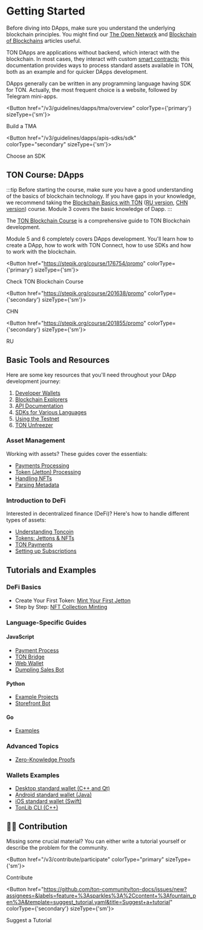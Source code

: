 
# Getting Started
Before diving into DApps, make sure you understand the underlying blockchain principles. You might find our [The Open Network](/v3/concepts/dive-into-ton/introduction) and [Blockchain of Blockchains](/v3/concepts/dive-into-ton/ton-blockchain/blockchain-of-blockchains) articles useful.

TON DApps are applications without backend, which interact with the blockchain. In most cases, they interact with custom [smart contracts](/v3/documentation/smart-contracts/overview); this documentation provides ways to process standard assets available in TON, both as an example and for quicker DApps development.

DApps generally can be written in any programming language having SDK for TON. Actually, the most frequent choice is a website, followed by Telegram mini-apps.


<Button href="/v3/guidelines/dapps/tma/overview" colorType={'primary'} sizeType={'sm'}>

Build a TMA

</Button>


<Button href="/v3/guidelines/dapps/apis-sdks/sdk" colorType="secondary" sizeType={'sm'}>

Choose an SDK

</Button>



## TON Course: DApps

:::tip
Before starting the course, make sure you have a good understanding of the basics of blockchain technology. If you have gaps in your knowledge, we recommend taking the [Blockchain Basics with TON](https://stepik.org/course/201294/promo) ([RU version](https://stepik.org/course/202221/), [CHN version](https://stepik.org/course/200976/)) course.
Module 3 covers the basic knowledge of Dapp.
:::

The [TON Blockchain Course](https://stepik.org/course/176754/) is a comprehensive guide to TON Blockchain development.

Module 5 and 6 completely covers DApps development. You'll learn how to create a DApp, how to work with TON Connect, how to use SDKs and how to work with the blockchain.


<Button href="https://stepik.org/course/176754/promo"
        colorType={'primary'} sizeType={'sm'}>

Check TON Blockchain Course

</Button>


<Button href="https://stepik.org/course/201638/promo"
        colorType={'secondary'} sizeType={'sm'}>

CHN

</Button>


<Button href="https://stepik.org/course/201855/promo"
        colorType={'secondary'} sizeType={'sm'}>

RU

</Button>


## Basic Tools and Resources

Here are some key resources that you'll need throughout your DApp development journey:

1. [Developer Wallets](/v3/concepts/dive-into-ton/ton-blockchain/wallet-apps)
2. [Blockchain Explorers](/v3/concepts/dive-into-ton/ton-blockchain/explorers-in-ton)
3. [API Documentation](/develop/dapps/apis/)
4. [SDKs for Various Languages](/v3/guidelines/dapps/apis-sdks/sdk)
5. [Using the Testnet](/v3/documentation/smart-contracts/getting-started/testnet)
6. [TON Unfreezer](https://unfreezer.ton.org/)

### Asset Management

Working with assets? These guides cover the essentials:

- [Payments Processing](/v3/guidelines/dapps/asset-processing/payments-processing)
- [Token (Jetton) Processing](/v3/guidelines/dapps/asset-processing/jettons)
- [Handling NFTs](/develop/dapps/asset-processing/nft)
- [Parsing Metadata](/v3/guidelines/dapps/asset-processing/nft-processing/metadata-parsing)

### Introduction to DeFi

Interested in decentralized finance (DeFi)? Here's how to handle different types of assets:

- [Understanding Toncoin](/v3/documentation/dapps/defi/coins)
- [Tokens: Jettons & NFTs](/v3/documentation/dapps/defi/tokens)
- [TON Payments](/v3/documentation/dapps/defi/ton-payments)
- [Setting up Subscriptions](/v3/documentation/dapps/defi/subscriptions)

## Tutorials and Examples

### DeFi Basics

- Create Your First Token: [Mint Your First Jetton](/v3/guidelines/dapps/tutorials/mint-your-first-token)
- Step by Step: [NFT Collection Minting](/v3/guidelines/dapps/tutorials/nft-minting-guide)

### Language-Specific Guides

#### JavaScript

- [Payment Process](https://github.com/toncenter/examples)
- [TON Bridge](https://github.com/ton-blockchain/bridge)
- [Web Wallet](https://github.com/toncenter/ton-wallet)
- [Dumpling Sales Bot](/v3/guidelines/dapps/tutorials/telegram-bot-examples/accept-payments-in-a-telegram-bot-js)

#### Python

- [Example Projects](https://github.com/psylopunk/pytonlib/tree/main/examples)
- [Storefront Bot](/v3/guidelines/dapps/tutorials/telegram-bot-examples/accept-payments-in-a-telegram-bot)

#### Go

- [Examples](https://github.com/xssnick/tonutils-go/tree/master/example)

### Advanced Topics

- [Zero-Knowledge Proofs](/v3/guidelines/dapps/tutorials/zero-knowledge-proofs)

### Wallets Examples

- [Desktop standard wallet (C++ and Qt)](https://github.com/ton-blockchain/wallet-desktop)
- [Android standard wallet (Java)](https://github.com/ton-blockchain/wallet-android)
- [iOS standard wallet (Swift)](https://github.com/ton-blockchain/wallet-ios)
- [TonLib CLI (C++)](https://github.com/ton-blockchain/ton/blob/master/tonlib/tonlib/tonlib-cli.cpp)

## 👨‍💻 Contribution

Missing some crucial material? You can either write a tutorial yourself or describe the problem for the community.


<Button href="/v3/contribute/participate" colorType="primary" sizeType={'sm'}>

Contribute

</Button>


<Button href="https://github.com/ton-community/ton-docs/issues/new?assignees=&labels=feature+%3Asparkles%3A%2Ccontent+%3Afountain_pen%3A&template=suggest_tutorial.yaml&title=Suggest+a+tutorial" colorType={'secondary'} sizeType={'sm'}>

Suggest a Tutorial

</Button>


